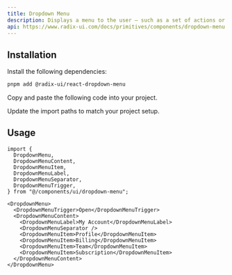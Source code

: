 ```yaml
---
title: Dropdown Menu
description: Displays a menu to the user — such as a set of actions or functions — triggered by a button.
api: https://www.radix-ui.com/docs/primitives/components/dropdown-menu
---
```


<ComponentPreview name="ui/dropdown-menu/demo.tsx" />

## Installation

<Steps>

<Step>Install the following dependencies:</Step>

```bash
pnpm add @radix-ui/react-dropdown-menu
```

<Step>Copy and paste the following code into your project.</Step>

<ComponentSource name="ui/dropdown-menu/index.tsx" />

<Step>Update the import paths to match your project setup.</Step>

</Steps>

## Usage

```tsx
import {
  DropdownMenu,
  DropdownMenuContent,
  DropdownMenuItem,
  DropdownMenuLabel,
  DropdownMenuSeparator,
  DropdownMenuTrigger,
} from "@/components/ui/dropdown-menu";
```

```tsx
<DropdownMenu>
  <DropdownMenuTrigger>Open</DropdownMenuTrigger>
  <DropdownMenuContent>
    <DropdownMenuLabel>My Account</DropdownMenuLabel>
    <DropdownMenuSeparator />
    <DropdownMenuItem>Profile</DropdownMenuItem>
    <DropdownMenuItem>Billing</DropdownMenuItem>
    <DropdownMenuItem>Team</DropdownMenuItem>
    <DropdownMenuItem>Subscription</DropdownMenuItem>
  </DropdownMenuContent>
</DropdownMenu>
```
